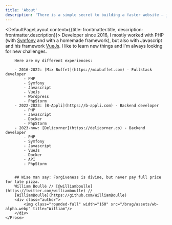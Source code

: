 ```yaml
---
title: 'About'
description: 'There is a simple secret to building a faster website — just ship less.'
---
```


<DefaultPageLayout content={{title: frontmatter.title, description: frontmatter.description}}>
    <Prose>
        Developer since 2016, I mostly worked with PHP (with [Symfony](https://symfony.com) and with a homemade
        framework), but also with Javascript and his framework [VueJs](https://vuejs.org).
        I like to learn new things and I'm always looking for new challenges.

        Here are my different experiences:

        - 2016-2022: [Mix Buffet](https://mixbuffet.com) - Fullstack developer
            - PHP
            - Symfony
            - Javascript
            - VueJs
            - Wordpress
            - PhpStorm
        - 2022-2023: [B-Appli](https://b-appli.com) - Backend developer
            - PHP
            - Javascript
            - Docker
            - PhpStorm
        - 2023-now: [Delicorner](https://delicorner.co) - Backend developer
            - PHP
            - Symfony
            - Javascript
            - VueJs
            - Docker
            - API
            - PhpStorm


        ## Wise man say: Forgiveness is divine, but never pay full price for late pizza.
        William Boullé // [@williamboulle](https://twitter.com/williamboulle) //
        [WilliamBoulle](https://github.com/WilliamBoulle)
        <div class="author">
            <img class="rounded-full" width="160" src="/brag/assets/wb-alpha.webp" title="William"/>
        </div>
    </Prose>
</DefaultPageLayout>
